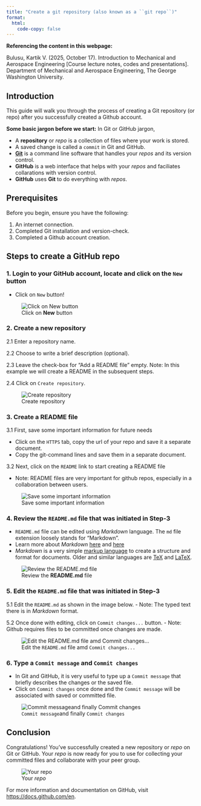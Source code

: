 ```yaml
---
title: "Create a git repository (also known as a ``git repo``)"
format: 
  html:
    code-copy: false
---
```


<html>
<head>
    <style>
        body {
            -webkit-user-select: none; /* Safari */
            -moz-user-select: none; /* Firefox */
            -ms-user-select: none; /* IE10+/Edge */
            user-select: none; /* Standard */
        }
    </style>
</head>
<body>

<!-- # Visual Studio Code Installation Guide for Windows -->
:::{.callout-important}
**Referencing the content in this webpage:**

Bulusu, Kartik V. (2025, October 17). Introduction to Mechanical and Aerospace Engineering [Course lecture notes, codes and presentations]. Department of Mechanical and Aerospace Engineering, The George Washington University.
:::

## Introduction

This guide will walk you through the process of creating a Git repository (or repo) after you successfully created a Github account.
<!-- VS Code provides a powerful environment for coding and development across various programming languages. -->

:::{.callout-important}
**Some basic jargon before we start:**
In Git or GitHub jargon,

- A **repository** or *repo* is a collection of files where your work is stored.
- A saved change is called a ``commit`` in Git and GitHub.
- [**Git**](https://en.wikipedia.org/wiki/Git) is a command line software that handles your *repos* and its version control.
- **GitHub** is a web interface that helps with your *repos* and faciliates collarations with version control.
- **GitHub** uses **Git** to do everything with *repos*. 
<!-- [Registration link](https://events.vtools.ieee.org/event/register/437187) -->
:::

## Prerequisites

Before you begin, ensure you have the following:

1. An internet connection.
2. Completed Git installation and version-check.
3. Completed a Github account creation.

## Steps to create a GitHub repo

### 1. Login to your GitHub account, locate and click on the ``New`` button
- Click on ``New`` button!

![Click on **New** button](images/create-github-repo/Step0.png)

### 2. Create a new repository

2.1 Enter a repository name.

2.2 Choose to write a brief description (optional).

2.3 Leave the check-box for "Add a README file" empty. Note: In this example we will create a README in the subsequent steps.

2.4 Click on ``Create repository``.

![Create repository](images/create-github-repo/Step1.png)

### 3. Create a README file

3.1 First, save some important information for future needs

- Click on the ``HTTPS`` tab, copy the url of your repo and save it a separate document.
- Copy the git-command lines and save them in a separate document.

3.2 Next, click on the ``README`` link to start creating a README file

- Note: README files are very important for github repos, especially in a collaboration between users.

![Save some important information](images/create-github-repo/Step2.png)

### 4. Review the ``README.md`` file that was initiated in Step-3

- ``README.md`` file can be edited using *Markdown* language. The ``md`` file extension loosely stands for "Markdown".
- Learn more about *Markdown* [here](https://en.wikipedia.org/wiki/Markdown) and [here](https://www.markdownguide.org)
- *Markdown* is a very simple [markup language](https://en.wikipedia.org/wiki/Markup_language) to create a structure and format for documents. Older and similar languages are [TeX](https://en.wikipedia.org/wiki/TeX) and [LaTeX](https://en.wikipedia.org/wiki/LaTeX).  

![Review the **README.md** file](images/create-github-repo/Step3.png)

### 5. Edit the ``README.md`` file that was initiated in Step-3

5.1 Edit the ``README.md`` as shown in the image below. 
- Note: The typed text there is in *Markdown* format.

5.2 Once done with editing, click on ``Commit changes...`` button. 
- Note: Github requires files to be committed once changes are made.  

![Edit the ``README.md`` file amd ``Commit changes...``](images/create-github-repo/Step4.png)

### 6. Type a ``Commit message`` and ``Commit changes``

- In Git and GitHub, it is very useful to type up a ``Commit message`` that briefly describes the changes or the saved file. 
- Click on ``Commit changes`` once done and the ``Commit message`` will be associated with saved or committed file.

![``Commit message``and finally ``Commit changes``](images/create-github-repo/Step5.png)


## Conclusion

Congratulations! You've successfully created a new repository or *repo* on Git or GitHub. Your *repo* is now ready for you to use for collecting your committed files and collaborate with your peer group. 

![Your *repo*](images/create-github-repo/Step6.png)

For more information and documentation on GitHub, visit [https://docs.github.com/en](https://docs.github.com/en).

<!-- <br>
<footer>
  <p><small><small><small><small>This is a Quarto website. To learn more about Quarto websites visit <https://quarto.org/docs/websites>.<br>
  Author: Kartik Bulusu<br>
  Contact: <a href="mailto:bulusu@gwu.edu">bulusu</a><br>
  &copy; 2025 All rights reserved</small></small></small></small></p>
</footer> -->